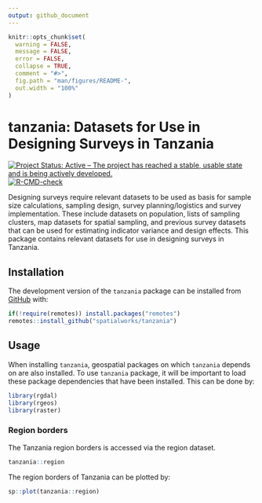 ```yaml
---
output: github_document
---
```


<!-- README.md is generated from README.Rmd. Please edit that file -->

```r
knitr::opts_chunk$set(
  warning = FALSE,
  message = FALSE,
  error = FALSE,
  collapse = TRUE,
  comment = "#>",
  fig.path = "man/figures/README-",
  out.width = "100%"
)

```

# tanzania: Datasets for Use in Designing Surveys in Tanzania

<!-- badges: start -->
[![Project Status: Active – The project has reached a stable, usable state and is being actively developed.](https://www.repostatus.org/badges/latest/active.svg)](https://www.repostatus.org/#active)
[![R-CMD-check](https://github.com/spatialworks/tanzania/workflows/R-CMD-check/badge.svg)](https://github.com/spatialworks/tanzania/actions?query=workflow%3AR-CMD-check)
<!-- badges: end -->

Designing surveys require relevant datasets to be used as basis for sample size calculations, sampling design, survey planning/logistics and survey implementation. These include datasets on population, lists of sampling clusters, map datasets for spatial sampling, and previous survey datasets that can be used for estimating indicator variance and design effects. This package contains relevant datasets for use in designing surveys in Tanzania.

## Installation

The development version of the `tanzania` package can be installed from [GitHub](https://github.com/spatialworks/tanzania) with:

```r
if(!require(remotes)) install.packages("remotes")
remotes::install_github("spatialworks/tanzania")
```

## Usage

When installing `tanzania`, geospatial packages on which `tanzania` depends on are also installed. To use `tanzania` package, it will be important to load these package dependencies that have been installed. This can be done by:

```r
library(rgdal)
library(rgeos)
library(raster)
```

### Region borders

The Tanzania region borders is accessed via the region dataset.

```r
tanzania::region
```

The region borders of Tanzania can be plotted by:

```r
sp::plot(tanzania::region)
```


